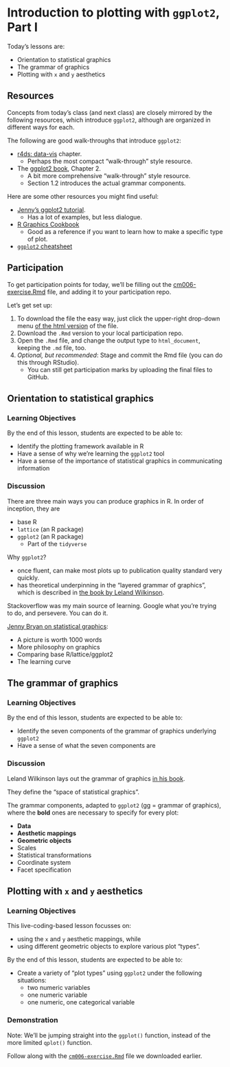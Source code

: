 # Introduction to plotting with `ggplot2`, Part I

Today's lessons are:

- Orientation to statistical graphics
- The grammar of graphics
- Plotting with `x` and `y` aesthetics

## Resources

Concepts from today's class (and next class) are closely mirrored by the following resources, which introduce `ggplot2`, although are organized in different ways for each.

The following are good walk-throughs that introduce `ggplot2`:

- [r4ds: data-vis](http://r4ds.had.co.nz/data-visualisation.html) chapter.
    - Perhaps the most compact "walk-through" style resource.
- The [ggplot2 book](http://webcat2.library.ubc.ca/vwebv/holdingsInfo?bibId=8489511), Chapter 2.
    - A bit more comprehensive "walk-through" style resource.
    - Section 1.2 introduces the actual grammar components. 

Here are some other resources you might find useful:

- [Jenny's ggplot2 tutorial](https://github.com/jennybc/ggplot2-tutorial).
    - Has a lot of examples, but less dialogue.
- [R Graphics Cookbook](http://www.cookbook-r.com/Graphs/)
    - Good as a reference if you want to learn how to make a specific type of plot.
- [`ggplot2` cheatsheet](https://github.com/rstudio/cheatsheets/blob/master/data-visualization-2.1.pdf)

## Participation

To get participation points for today, we'll be filling out the [cm006-exercise.Rmd](https://github.com/STAT545-UBC/Classroom/blob/master/notes/cm006-exercise.Rmd) file, and adding it to your participation repo. 

Let's get set up:

1. To download the file the easy way, just click the upper-right drop-down menu [of the html version](http://stat545.com/Classroom/notes/cm006-exercise.nb.html) of the file.
2. Download the `.Rmd` version to your local participation repo.
3. Open the `.Rmd` file, and change the output type to `html_document`, keeping the `.md` file, too.
4. _Optional, but recommended_: Stage and commit the Rmd file (you can do this through RStudio).
    - You can still get participation marks by uploading the final files to GitHub.

## Orientation to statistical graphics

### Learning Objectives

By the end of this lesson, students are expected to be able to:

- Identify the plotting framework available in R
- Have a sense of why we're learning the `ggplot2` tool
- Have a sense of the importance of statistical graphics in communicating information

### Discussion

There are three main ways you can produce graphics in R. In order of inception, they are

- base R
- `lattice` (an R package)
- `ggplot2` (an R package)
    - Part of the `tidyverse`

Why `ggplot2`?

- once fluent, can make most plots up to publication quality standard very quickly.
- has theoretical underpinning in the "layered grammar of graphics", which is described in [the book by Leland Wilkinson](http://resolve.library.ubc.ca/cgi-bin/catsearch?bid=5507286 ).

Stackoverflow was my main source of learning. Google what you're trying to do, and persevere. You can do it.

[Jenny Bryan on statistical graphics](https://speakerdeck.com/jennybc/ggplot2-tutorial?slide=7):

- A picture is worth 1000 words
- More philosophy on graphics
- Comparing base R/lattice/ggplot2
- The learning curve

## The grammar of graphics

### Learning Objectives

By the end of this lesson, students are expected to be able to:

- Identify the seven components of the grammar of graphics underlying `ggplot2`
- Have a sense of what the seven components are

### Discussion

Leland Wilkinson lays out the grammar of graphics [in his book](http://www.springer.com/gp/book/9780387245447).

They define the "space of statistical graphics".

The grammar components, adapted to `ggplot2` (gg = grammar of graphics), where the __bold__ ones are necessary to specify for every plot:

- __Data__
- __Aesthetic mappings__
- __Geometric objects__
- Scales
- Statistical transformations
- Coordinate system
- Facet specification


## Plotting with `x` and `y` aesthetics

### Learning Objectives

This live-coding-based lesson focusses on: 

- using the `x` and `y` aesthetic mappings, while
- using different geometric objects to explore various plot "types".

By the end of this lesson, students are expected to be able to:

- Create a variety of "plot types" using `ggplot2` under the following situations:
    - two numeric variables
    - one numeric variable
    - one numeric, one categorical variable

### Demonstration

Note: We'll be jumping straight into the `ggplot()` function, instead of the more limited `qplot()` function.

Follow along with the [`cm006-exercise.Rmd`](https://github.com/STAT545-UBC/Classroom/blob/master/notes/cm006-exercise.Rmd) file we downloaded earlier.


